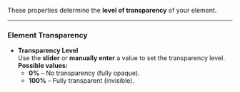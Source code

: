 
These properties determine the **level of transparency** of your element.

---

### **Element Transparency**

- **Transparency Level**  
  Use the **slider** or **manually enter** a value to set the transparency level.  
  **Possible values:**  
  - **0%** – No transparency (fully opaque).  
  - **100%** – Fully transparent (invisible).

